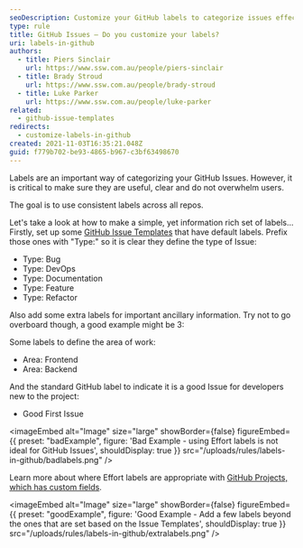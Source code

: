 ```yaml
---
seoDescription: Customize your GitHub labels to categorize issues effectively and improve user experience.
type: rule
title: GitHub Issues – Do you customize your labels?
uri: labels-in-github
authors:
  - title: Piers Sinclair
    url: https://www.ssw.com.au/people/piers-sinclair
  - title: Brady Stroud
    url: https://www.ssw.com.au/people/brady-stroud
  - title: Luke Parker
    url: https://www.ssw.com.au/people/luke-parker
related:
  - github-issue-templates
redirects:
  - customize-labels-in-github
created: 2021-11-03T16:35:21.048Z
guid: f779b702-be93-4865-b967-c3bf63498670
---
```


Labels are an important way of categorizing your GitHub Issues. However, it is critical to make sure they are useful, clear and do not overwhelm users.

The goal is to use consistent labels across all repos.

Let's take a look at how to make a simple, yet information rich set of labels...
Firstly, set up some [GitHub Issue Templates](/github-issue-templates) that have default labels. Prefix those ones with "Type:" so it is clear they define the type of Issue:

- Type: Bug
- Type: DevOps
- Type: Documentation
- Type: Feature
- Type: Refactor

Also add some extra labels for important ancillary information. Try not to go overboard though, a good example might be 3:

Some labels to define the area of work:

- Area: Frontend
- Area: Backend

And the standard GitHub label to indicate it is a good Issue for developers new to the project:

- Good First Issue

<imageEmbed
  alt="Image"
  size="large"
  showBorder={false}
  figureEmbed={{
    preset: "badExample",
    figure: 'Bad Example - using Effort labels is not ideal for GitHub Issues',
    shouldDisplay: true
  }}
  src="/uploads/rules/labels-in-github/badlabels.png"
/>

Learn more about where Effort labels are appropriate with [GitHub Projects, which has custom fields](/scrum-in-github).

<imageEmbed
  alt="Image"
  size="large"
  showBorder={false}
  figureEmbed={{
    preset: "goodExample",
    figure: 'Good Example -  Add a few labels beyond the ones that are set based on the Issue Templates',
    shouldDisplay: true
  }}
  src="/uploads/rules/labels-in-github/extralabels.png"
/>